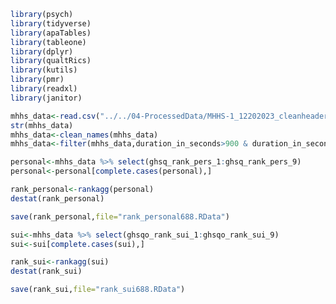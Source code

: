 ```r
library(psych)
library(tidyverse)
library(apaTables)
library(tableone)
library(dplyr)
library(qualtRics)
library(kutils)
library(pmr)
library(readxl)
library(janitor)


```

```r

mhhs_data<-read.csv("../../04-ProcessedData/MHHS-1_12202023_cleanheader.csv")
str(mhhs_data)
mhhs_data<-clean_names(mhhs_data)
mhhs_data<-filter(mhhs_data,duration_in_seconds>900 & duration_in_seconds<10080)
```

```r
personal<-mhhs_data %>% select(ghsq_rank_pers_1:ghsq_rank_pers_9)
personal<-personal[complete.cases(personal),]

rank_personal<-rankagg(personal)
destat(rank_personal)

save(rank_personal,file="rank_personal688.RData")

sui<-mhhs_data %>% select(ghsqo_rank_sui_1:ghsqo_rank_sui_9)
sui<-sui[complete.cases(sui),]

rank_sui<-rankagg(sui)
destat(rank_sui)

save(rank_sui,file="rank_sui688.RData")

```

